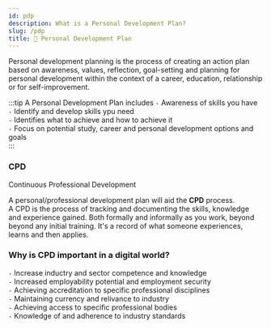 ```yaml
---
id: pdp
description: What is a Personal Development Plan?
slug: /pdp
title: 📅 Personal Development Plan
---
```


<p className="grey">Personal development planning is the process of creating an action plan based on awareness, values, reflection, goal-setting and planning for personal development within the context of a career, education, relationship or for self-improvement.</p>


:::tip A Personal Development Plan includes
` - ` Awareness of skills you have <br />
` - ` Identify and develop skills ypu need <br />
` - ` Identifies what to achieve and how to achieve it <br />
` - ` Focus on potential study, career and personal development options and goals​ <br />
:::

### CPD
Continuous Professional Development <br />

A personal/professional development plan will aid the **CPD** process.  <br />
A CPD is the process of tracking and documenting the skills, knowledge and experience gained. Both formally and informally as you work, beyond beyond any initial training. It's a record of what someone experiences, learns and then applies. 

### Why is CPD important in a digital world?

` - ` Increase inductry and sector competence and knowledge <br />
` - ` Increased employability potential and employment security <br />
` - ` Achieving accreditation to specific professional disciplines <br />
` - ` Maintaining currency and relivance to industry <br />
` - ` Achieving access to specific professional bodies <br />
` - ` Knowledge of and adherence to industry standards <br />